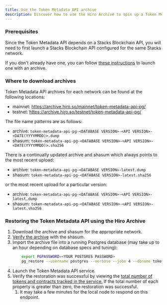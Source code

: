 ```yaml
---
title: Use the Token Metadata API archive
description: Discover how to use the Hiro Archive to spin up a Token Metadata API.
---
```


### Prerequisites

Since the Token Metadata API depends on a Stacks Blockchain API, you will need to first launch a Stacks Blockchain API configured for the same Stacks network.

If you don't already have one, you can follow [these instructions](./use-stacks-blockchain-archive) to launch one with an archive.

### Where to download archives

Token Metadata API archives for each network can be found at the following locations:

- mainnet: https://archive.hiro.so/mainnet/token-metadata-api-pg/
- testnet: https://archive.hiro.so/testnet/token-metadata-api-pg/

The file name patterns are as follows:

- archive: `token-metadata-api-pg-<DATABASE VERSION>-<API VERSION>-<DATE(YYYYMMDD)>.dump`
- shasum: `token-metadata-api-pg-<DATABASE VERSION>-<API VERSION>-<DATE(YYYYMMDD)>.sha256`

There is a continually updated archive and shasum which always points to the most recent upload:

- archive: `token-metadata-api-pg-<DATABASE VERSION>-latest.dump`
- shasum: `token-metadata-api-pg-<DATABASE VERSION>-latest.sha256`

or the most recent upload for a particular version:

- archive: `token-metadata-api-pg-<DATABASE VERSION>-<API VERSION>-latest.dump`
- shasum: `token-metadata-api-pg-<DATABASE VERSION>-<API VERSION>-latest.sha256`

### Restoring the Token Metadata API using the Hiro Archive

1. Download the archive and shasum for the appropriate network.
1. [Verify the archive](/stacks/archive/guides/verify-archive-data) with the shasum.
1. Import the archive file into a running Postgres database (may take up to an hour depending on database specs and tuning):
   ```bash
       export PGPASSWORD=<YOUR POSTGRES PASSWORD>
       pg_restore --username postgres --verbose --jobs 4 --dbname token_metadata_api /path/to/archive/file
   ```
1. Launch the Token Metadata API service.
1. Verify the restoration was successful by viewing the [total number of tokens and contracts tracked in the service.](http://localhost:3000/metadata) If the total number of each property is greater than zero, the restoration was successful.
   1. It may take a few minutes for the local node to respond on this endpoint.
